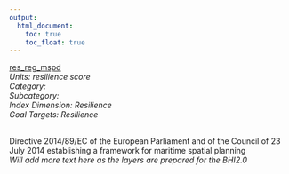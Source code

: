 ```yaml
---
output:
  html_document:
    toc: true
    toc_float: true
---
```


[res_reg_mspd](https://github.com/OHI-Science/bhi/blob/master/baltic/layers/res_reg_mspd_bhi2015.csv)\
*Units: resilience score*\
*Category:*\
*Subcategory:*\
*Index Dimension: Resilience*\
*Goal Targets: Resilience*\
<br>

Directive 2014/89/EC of the European Parliament and of the Council of 23 July 2014 establishing a framework for maritime spatial planning\
*Will add more text here as the layers are prepared for the BHI2.0*



<br>

